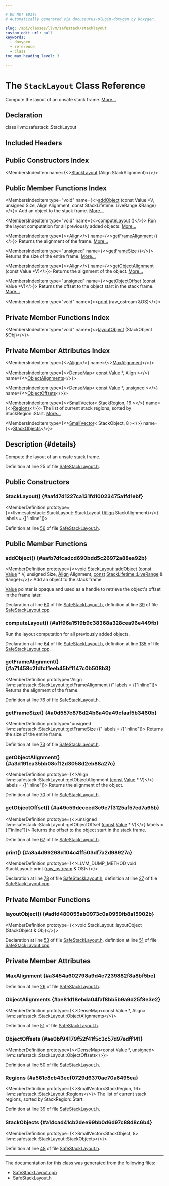 ```yaml
---

# DO NOT EDIT!
# Automatically generated via docusaurus-plugin-doxygen by Doxygen.

slug: /api/classes/llvm/safestack/stacklayout
custom_edit_url: null
keywords:
  - doxygen
  - reference
  - class
toc_max_heading_level: 3

---
```





# The `StackLayout` Class Reference

<DoxygenPage pluginConfig={pluginConfig}>

Compute the layout of an unsafe stack frame. <a href="#details">More...</a>

## Declaration

<CodeBlock>class llvm::safestack::StackLayout</CodeBlock>

## Included Headers

<IncludesList>
<IncludesListItem
  filePath="CodeGen/SafeStackLayout.h"
  permalink="/docs/api/files/lib/lib/codegen/safestacklayout-h"
  isLocal="true" />
</IncludesList>

## Public Constructors Index

<MembersIndex>

<MembersIndexItem
  name={<><a href="#aaf47d1227ca131fd10023475a1fd1ebf">StackLayout</a> (Align StackAlignment)</>}>
</MembersIndexItem>

</MembersIndex>

## Public Member Functions Index

<MembersIndex>

<MembersIndexItem
  type="void"
  name={<><a href="#aafb7dfcadcd690bdd5c26972a88ea92b">addObject</a> (const Value &#42;V, unsigned Size, Align Alignment, const StackLifetime::LiveRange &amp;Range)</>}>
Add an object to the stack frame. <a href="#aafb7dfcadcd690bdd5c26972a88ea92b">More...</a>
</MembersIndexItem>

<MembersIndexItem
  type="void"
  name={<><a href="#a1f96a1519b9c38368a328cea96e449fb">computeLayout</a> ()</>}>
Run the layout computation for all previously added objects. <a href="#a1f96a1519b9c38368a328cea96e449fb">More...</a>
</MembersIndexItem>

<MembersIndexItem
  type={<><a href="/docs/api/structs/llvm/align">Align</a></>}
  name={<><a href="#a71458c2fdfcf1eeb45bf1147c0b508b3">getFrameAlignment</a> ()</>}>
Returns the alignment of the frame. <a href="#a71458c2fdfcf1eeb45bf1147c0b508b3">More...</a>
</MembersIndexItem>

<MembersIndexItem
  type="unsigned"
  name={<><a href="#a0d557c878d24b6a40a49cfaaf5b3460b">getFrameSize</a> ()</>}>
Returns the size of the entire frame. <a href="#a0d557c878d24b6a40a49cfaaf5b3460b">More...</a>
</MembersIndexItem>

<MembersIndexItem
  type={<><a href="/docs/api/structs/llvm/align">Align</a></>}
  name={<><a href="#a3d191ea35bb08cf12d3058d2eb88a27c">getObjectAlignment</a> (const Value &#42;V)</>}>
Returns the alignment of the object. <a href="#a3d191ea35bb08cf12d3058d2eb88a27c">More...</a>
</MembersIndexItem>

<MembersIndexItem
  type="unsigned"
  name={<><a href="#a49c59deceed3c9e7f3125af57ed7a65b">getObjectOffset</a> (const Value &#42;V)</>}>
Returns the offset to the object start in the stack frame. <a href="#a49c59deceed3c9e7f3125af57ed7a65b">More...</a>
</MembersIndexItem>

<MembersIndexItem
  type="void"
  name={<><a href="#a8a4d99268d104c4ff503df7a2d98927a">print</a> (raw&#95;ostream &amp;OS)</>}>
</MembersIndexItem>

</MembersIndex>

## Private Member Functions Index

<MembersIndex>

<MembersIndexItem
  type="void"
  name={<><a href="#adfd480055ab0973c0a0959fb8a15902b">layoutObject</a> (StackObject &amp;Obj)</>}>
</MembersIndexItem>

</MembersIndex>

## Private Member Attributes Index

<MembersIndex>

<MembersIndexItem
  type={<><a href="/docs/api/structs/llvm/align">Align</a></>}
  name={<><a href="#a3454a602798a9d4c7239882f8a8bf5be">MaxAlignment</a></>}>
</MembersIndexItem>

<MembersIndexItem
  type={<><a href="/docs/api/classes/llvm/densemap">DenseMap</a>&lt; <a href="/docs/api/files/lib/lib/target/lib/target/aarch64/aarch64promoteconstant-cpp/#a90f8350fecae261c25be85d38b451bff">const</a> <a href="/docs/api/classes/llvm/value">Value</a> &#42;, <a href="/docs/api/structs/llvm/align">Align</a> &gt;</>}
  name={<><a href="#ae81d18ebda04faf8bb5b9a9d25f8e3e2">ObjectAlignments</a></>}>
</MembersIndexItem>

<MembersIndexItem
  type={<><a href="/docs/api/classes/llvm/densemap">DenseMap</a>&lt; <a href="/docs/api/files/lib/lib/target/lib/target/aarch64/aarch64promoteconstant-cpp/#a90f8350fecae261c25be85d38b451bff">const</a> <a href="/docs/api/classes/llvm/value">Value</a> &#42;, unsigned &gt;</>}
  name={<><a href="#ae0bf94179f52f41f5c3c57d97edff141">ObjectOffsets</a></>}>
</MembersIndexItem>

<MembersIndexItem
  type={<><a href="/docs/api/classes/llvm/smallvector">SmallVector</a>&lt; StackRegion, 16 &gt;</>}
  name={<><a href="#a561c8cb43ecf0729d6370ae70a6495ea">Regions</a></>}>
The list of current stack regions, sorted by StackRegion::Start. <a href="#a561c8cb43ecf0729d6370ae70a6495ea">More...</a>
</MembersIndexItem>

<MembersIndexItem
  type={<><a href="/docs/api/classes/llvm/smallvector">SmallVector</a>&lt; StackObject, 8 &gt;</>}
  name={<><a href="#a14cad41cb2dee99bb0d6d97c88d8c6b4">StackObjects</a></>}>
</MembersIndexItem>

</MembersIndex>

## Description {#details}

Compute the layout of an unsafe stack frame.

Definition at line 25 of file <a href="/docs/api/files/lib/lib/codegen/safestacklayout-h">SafeStackLayout.h</a>.

<SectionDefinition>

## Public Constructors

### StackLayout() {#aaf47d1227ca131fd10023475a1fd1ebf}

<MemberDefinition
  prototype={<>llvm::safestack::StackLayout::StackLayout (<a href="/docs/api/structs/llvm/align">Align</a> StackAlignment)</>}
  labels = {["inline"]}>

Definition at line <a href="/docs/api/files/lib/lib/codegen/safestacklayout-h/#l00056">56</a> of file <a href="/docs/api/files/lib/lib/codegen/safestacklayout-h">SafeStackLayout.h</a>.
</MemberDefinition>

</SectionDefinition>

<SectionDefinition>

## Public Member Functions

### addObject() {#aafb7dfcadcd690bdd5c26972a88ea92b}

<MemberDefinition
  prototype={<>void StackLayout::addObject (<a href="/docs/api/files/lib/lib/target/lib/target/aarch64/aarch64promoteconstant-cpp/#a90f8350fecae261c25be85d38b451bff">const</a> <a href="/docs/api/classes/llvm/value">Value</a> &#42; V, unsigned Size, <a href="/docs/api/structs/llvm/align">Align</a> Alignment, <a href="/docs/api/files/lib/lib/target/lib/target/aarch64/aarch64promoteconstant-cpp/#a90f8350fecae261c25be85d38b451bff">const</a> <a href="/docs/api/classes/llvm/stacklifetime/liverange">StackLifetime::LiveRange</a> &amp; Range)</>}>
Add an object to the stack frame.

<a href="/docs/api/classes/llvm/value">Value</a> pointer is opaque and used as a handle to retrieve the object&#39;s offset in the frame later.

Declaration at line <a href="/docs/api/files/lib/lib/codegen/safestacklayout-h/#l00060">60</a> of file <a href="/docs/api/files/lib/lib/codegen/safestacklayout-h">SafeStackLayout.h</a>, definition at line <a href="/docs/api/files/lib/lib/codegen/safestacklayout-cpp/#l00039">39</a> of file <a href="/docs/api/files/lib/lib/codegen/safestacklayout-cpp">SafeStackLayout.cpp</a>.
</MemberDefinition>

### computeLayout() {#a1f96a1519b9c38368a328cea96e449fb}

<MemberDefinition
  prototype="void StackLayout::computeLayout ()">
Run the layout computation for all previously added objects.

Declaration at line <a href="/docs/api/files/lib/lib/codegen/safestacklayout-h/#l00064">64</a> of file <a href="/docs/api/files/lib/lib/codegen/safestacklayout-h">SafeStackLayout.h</a>, definition at line <a href="/docs/api/files/lib/lib/codegen/safestacklayout-cpp/#l00135">135</a> of file <a href="/docs/api/files/lib/lib/codegen/safestacklayout-cpp">SafeStackLayout.cpp</a>.
</MemberDefinition>

### getFrameAlignment() {#a71458c2fdfcf1eeb45bf1147c0b508b3}

<MemberDefinition
  prototype="Align llvm::safestack::StackLayout::getFrameAlignment ()"
  labels = {["inline"]}>
Returns the alignment of the frame.

Definition at line <a href="/docs/api/files/lib/lib/codegen/safestacklayout-h/#l00076">76</a> of file <a href="/docs/api/files/lib/lib/codegen/safestacklayout-h">SafeStackLayout.h</a>.
</MemberDefinition>

### getFrameSize() {#a0d557c878d24b6a40a49cfaaf5b3460b}

<MemberDefinition
  prototype="unsigned llvm::safestack::StackLayout::getFrameSize ()"
  labels = {["inline"]}>
Returns the size of the entire frame.

Definition at line <a href="/docs/api/files/lib/lib/codegen/safestacklayout-h/#l00073">73</a> of file <a href="/docs/api/files/lib/lib/codegen/safestacklayout-h">SafeStackLayout.h</a>.
</MemberDefinition>

### getObjectAlignment() {#a3d191ea35bb08cf12d3058d2eb88a27c}

<MemberDefinition
  prototype={<>Align llvm::safestack::StackLayout::getObjectAlignment (<a href="/docs/api/files/lib/lib/target/lib/target/aarch64/aarch64promoteconstant-cpp/#a90f8350fecae261c25be85d38b451bff">const</a> <a href="/docs/api/classes/llvm/value">Value</a> &#42; V)</>}
  labels = {["inline"]}>
Returns the alignment of the object.

Definition at line <a href="/docs/api/files/lib/lib/codegen/safestacklayout-h/#l00070">70</a> of file <a href="/docs/api/files/lib/lib/codegen/safestacklayout-h">SafeStackLayout.h</a>.
</MemberDefinition>

### getObjectOffset() {#a49c59deceed3c9e7f3125af57ed7a65b}

<MemberDefinition
  prototype={<>unsigned llvm::safestack::StackLayout::getObjectOffset (<a href="/docs/api/files/lib/lib/target/lib/target/aarch64/aarch64promoteconstant-cpp/#a90f8350fecae261c25be85d38b451bff">const</a> <a href="/docs/api/classes/llvm/value">Value</a> &#42; V)</>}
  labels = {["inline"]}>
Returns the offset to the object start in the stack frame.

Definition at line <a href="/docs/api/files/lib/lib/codegen/safestacklayout-h/#l00067">67</a> of file <a href="/docs/api/files/lib/lib/codegen/safestacklayout-h">SafeStackLayout.h</a>.
</MemberDefinition>

### print() {#a8a4d99268d104c4ff503df7a2d98927a}

<MemberDefinition
  prototype={<>LLVM&#95;DUMP&#95;METHOD void StackLayout::print (<a href="/docs/api/classes/llvm/raw-ostream">raw&#95;ostream</a> &amp; OS)</>}>

Declaration at line <a href="/docs/api/files/lib/lib/codegen/safestacklayout-h/#l00078">78</a> of file <a href="/docs/api/files/lib/lib/codegen/safestacklayout-h">SafeStackLayout.h</a>, definition at line <a href="/docs/api/files/lib/lib/codegen/safestacklayout-cpp/#l00027">27</a> of file <a href="/docs/api/files/lib/lib/codegen/safestacklayout-cpp">SafeStackLayout.cpp</a>.
</MemberDefinition>

</SectionDefinition>

<SectionDefinition>

## Private Member Functions

### layoutObject() {#adfd480055ab0973c0a0959fb8a15902b}

<MemberDefinition
  prototype={<>void StackLayout::layoutObject (StackObject &amp; Obj)</>}>

Declaration at line <a href="/docs/api/files/lib/lib/codegen/safestacklayout-h/#l00053">53</a> of file <a href="/docs/api/files/lib/lib/codegen/safestacklayout-h">SafeStackLayout.h</a>, definition at line <a href="/docs/api/files/lib/lib/codegen/safestacklayout-cpp/#l00051">51</a> of file <a href="/docs/api/files/lib/lib/codegen/safestacklayout-cpp">SafeStackLayout.cpp</a>.
</MemberDefinition>

</SectionDefinition>

<SectionDefinition>

## Private Member Attributes

### MaxAlignment {#a3454a602798a9d4c7239882f8a8bf5be}

<MemberDefinition
  prototype="Align llvm::safestack::StackLayout::MaxAlignment">

Definition at line <a href="/docs/api/files/lib/lib/codegen/safestacklayout-h/#l00026">26</a> of file <a href="/docs/api/files/lib/lib/codegen/safestacklayout-h">SafeStackLayout.h</a>.
</MemberDefinition>

### ObjectAlignments {#ae81d18ebda04faf8bb5b9a9d25f8e3e2}

<MemberDefinition
  prototype={<>DenseMap&lt;const Value &#42;, Align&gt; llvm::safestack::StackLayout::ObjectAlignments</>}>

Definition at line <a href="/docs/api/files/lib/lib/codegen/safestacklayout-h/#l00051">51</a> of file <a href="/docs/api/files/lib/lib/codegen/safestacklayout-h">SafeStackLayout.h</a>.
</MemberDefinition>

### ObjectOffsets {#ae0bf94179f52f41f5c3c57d97edff141}

<MemberDefinition
  prototype={<>DenseMap&lt;const Value &#42;, unsigned&gt; llvm::safestack::StackLayout::ObjectOffsets</>}>

Definition at line <a href="/docs/api/files/lib/lib/codegen/safestacklayout-h/#l00050">50</a> of file <a href="/docs/api/files/lib/lib/codegen/safestacklayout-h">SafeStackLayout.h</a>.
</MemberDefinition>

### Regions {#a561c8cb43ecf0729d6370ae70a6495ea}

<MemberDefinition
  prototype={<>SmallVector&lt;StackRegion, 16&gt; llvm::safestack::StackLayout::Regions</>}>
The list of current stack regions, sorted by StackRegion::Start.

Definition at line <a href="/docs/api/files/lib/lib/codegen/safestacklayout-h/#l00039">39</a> of file <a href="/docs/api/files/lib/lib/codegen/safestacklayout-h">SafeStackLayout.h</a>.
</MemberDefinition>

### StackObjects {#a14cad41cb2dee99bb0d6d97c88d8c6b4}

<MemberDefinition
  prototype={<>SmallVector&lt;StackObject, 8&gt; llvm::safestack::StackLayout::StackObjects</>}>

Definition at line <a href="/docs/api/files/lib/lib/codegen/safestacklayout-h/#l00048">48</a> of file <a href="/docs/api/files/lib/lib/codegen/safestacklayout-h">SafeStackLayout.h</a>.
</MemberDefinition>

</SectionDefinition>

<hr/>

The documentation for this class was generated from the following files:

<ul>
<li><a href="/docs/api/files/lib/lib/codegen/safestacklayout-cpp">SafeStackLayout.cpp</a></li>
<li><a href="/docs/api/files/lib/lib/codegen/safestacklayout-h">SafeStackLayout.h</a></li>
</ul>

</DoxygenPage>
